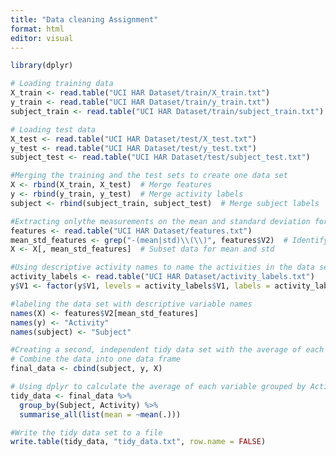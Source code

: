 ---
title: "Data cleaning Assignment"
format: html
editor: visual
---

```{r}

library(dplyr)

# Loading training data
X_train <- read.table("UCI HAR Dataset/train/X_train.txt")
y_train <- read.table("UCI HAR Dataset/train/y_train.txt")
subject_train <- read.table("UCI HAR Dataset/train/subject_train.txt")

# Loading test data
X_test <- read.table("UCI HAR Dataset/test/X_test.txt")
y_test <- read.table("UCI HAR Dataset/test/y_test.txt")
subject_test <- read.table("UCI HAR Dataset/test/subject_test.txt")

#Merging the training and the test sets to create one data set
X <- rbind(X_train, X_test)  # Merge features
y <- rbind(y_train, y_test)  # Merge activity labels
subject <- rbind(subject_train, subject_test)  # Merge subject labels

#Extracting onlythe measurements on the mean and standard deviation for each measurement
features <- read.table("UCI HAR Dataset/features.txt")
mean_std_features <- grep("-(mean|std)\\(\\)", features$V2)  # Identify mean and std features
X <- X[, mean_std_features]  # Subset data for mean and std

#Using descriptive activity names to name the activities in the data set
activity_labels <- read.table("UCI HAR Dataset/activity_labels.txt")
y$V1 <- factor(y$V1, levels = activity_labels$V1, labels = activity_labels$V2)

#labeling the data set with descriptive variable names
names(X) <- features$V2[mean_std_features]
names(y) <- "Activity"
names(subject) <- "Subject"

#Creating a second, independent tidy data set with the average of each variable for each activity and each subject
# Combine the data into one data frame
final_data <- cbind(subject, y, X)

# Using dplyr to calculate the average of each variable grouped by Activity and Subject
tidy_data <- final_data %>%
  group_by(Subject, Activity) %>%
  summarise_all(list(mean = ~mean(.)))

#Write the tidy data set to a file
write.table(tidy_data, "tidy_data.txt", row.name = FALSE)
```

```{}
```
